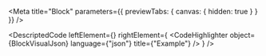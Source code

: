 
<Meta title="Block" parameters={{ previewTabs: { canvas: { hidden: true } } }} />

<DescriptedCode
  leftElement={<BlockDesc />}
  rightElement={
    <CodeHighlighter
      object={BlockVisualJson}
      language={"json"}
      title={"Example"}
    />
  }
/>
